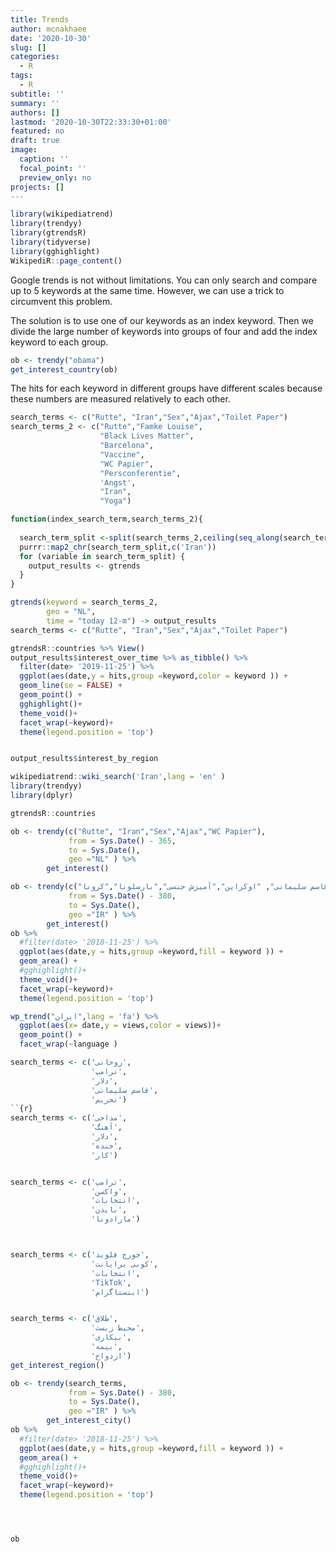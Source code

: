 ```yaml
---
title: Trends
author: mcnakhaee
date: '2020-10-30'
slug: []
categories:
  - R
tags:
  - R
subtitle: ''
summary: ''
authors: []
lastmod: '2020-10-30T22:33:30+01:00'
featured: no
draft: true
image:
  caption: ''
  focal_point: ''
  preview_only: no
projects: []
---
```



```r
library(wikipediatrend)
library(trendyy)
library(gtrendsR)
library(tidyverse)
library(gghighlight)
WikipediR::page_content()
```

Google trends is not without limitations. You can only search and compare up to 5 keywords at the same time. However, we can use a trick to circumvent this problem.

The solution is to use one of our keywords as an index keyword. Then we divide the large number of keywords into groups of four and add the index keyword to each group.  
```r
ob <- trendy("obama")
get_interest_country(ob)

```


The hits for each keyword in different groups have different scales because these numbers are  measured relatively to each other.

```r
search_terms <- c("Rutte", "Iran","Sex","Ajax","Toilet Paper")
search_terms_2 <- c("Rutte","Famke Louise",
                    "Black Lives Matter",
                    "Barcelona",
                    "Vaccine",
                    "WC Papier",
                    "Persconferentie",
                    'Angst',
                    "Iran",
                    "Yoga")

function(index_search_term,search_terms_2){
  
  search_term_split <-split(search_terms_2,ceiling(seq_along(search_terms_2)/4))
  purrr::map2_chr(search_term_split,c('Iran'))
  for (variable in search_term_split) {
    output_results <- gtrends
  }
}

gtrends(keyword = search_terms_2,
        geo = "NL",
        time = "today 12-m") -> output_results
search_terms <- c("Rutte", "Iran","Sex","Ajax","Toilet Paper")

gtrendsR::countries %>% View()
output_results$interest_over_time %>% as_tibble() %>% 
  filter(date> '2019-11-25') %>% 
  ggplot(aes(date,y = hits,group =keyword,color = keyword )) +
  geom_line(se = FALSE) +
  geom_point() +
  gghighlight()+
  theme_void()+
  facet_wrap(~keyword)+
  theme(legend.position = 'top')


output_results$interest_by_region
```



```r
wikipediatrend::wiki_search('Iran',lang = 'en' )
library(trendyy)
library(dplyr)

gtrendsR::countries

ob <- trendy(c("Rutte", "Iran","Sex","Ajax","WC Papier"),
             from = Sys.Date() - 365,
             to = Sys.Date(),
             geo ="NL" ) %>% 
        get_interest()

ob <- trendy(c("قاسم سلیمانی", "اوکراین","آمیزش جنسی","بارسلونا","کرونا"),
             from = Sys.Date() - 380,
             to = Sys.Date(),
             geo ="IR" ) %>% 
        get_interest()
ob %>% 
  #filter(date> '2018-11-25') %>% 
  ggplot(aes(date,y = hits,group =keyword,fill = keyword )) +
  geom_area() +
  #gghighlight()+
  theme_void()+
  facet_wrap(~keyword)+
  theme(legend.position = 'top')
```
```r
wp_trend("ایران",lang = 'fa') %>% 
  ggplot(aes(x= date,y = views,color = views))+
  geom_point() +
  facet_wrap(~language )
```

```r
search_terms <- c('روحانی',
                  'ترامپ',
                  'دلار',
                  'قاسم سلیمانی',
                  'تحریم')
``{r}
search_terms <- c('مداحی',
                  'آهنگ',
                  'دلار',
                  'خنده',
                  'کار')


search_terms <- c('ترامپ',
                  'واکسن',
                  'انتخابات',
                  'بایدن',
                  'مارادونا')



search_terms <- c('جورج فلوید',
                  'کوبی برایانت',
                  'انتخابات',
                  'TikTok',
                  'اینستاگرام')


search_terms <- c('طلاق',
                  'محیط زیست',
                  'بیکاری',
                  'بیمه',
                  'ازدواج')
get_interest_region()

ob <- trendy(search_terms,
             from = Sys.Date() - 380,
             to = Sys.Date(),
             geo ="IR" ) %>% 
        get_interest_city()
ob %>% 
  #filter(date> '2018-11-25') %>% 
  ggplot(aes(date,y = hits,group =keyword,fill = keyword )) +
  geom_area() +
  #gghighlight()+
  theme_void()+
  facet_wrap(~keyword)+
  theme(legend.position = 'top')




ob

```

